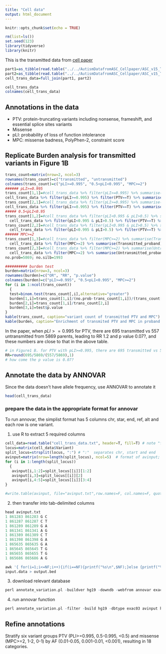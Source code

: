 ```yaml
---
title: "Cell data"
output: html_document
---
```


```r
knitr::opts_chunk$set(echo = TRUE)

```

```r
rm(list=ls())
set.seed(123)
library(tidyverse)
library(knitr)
```

This is the transmitted data from [cell paper](https://www.sciencedirect.com/science/article/abs/pii/S0092867419313984)

```r
part1=as_tibble(read.table("../../AutismDatafromASC_Cellpaper/ASC_v15_TDT_GQPL25.hAB30.results.2018-04-01.part1.tsv.gz",sep = '\t', header = TRUE, fill = TRUE))
part2=as_tibble(read.table("../../AutismDatafromASC_Cellpaper/ASC_v15_TDT_GQPL25.hAB30.results.2018-04-01.part2.tsv.gz",sep = '\t', header = TRUE, fill = TRUE))
cell_trans_data=full_join(part1, part2)
```

```r
cell_trans_data
colnames(cell_trans_data)
```

## Annotations in the data

* PTV: protein-truncating variants including nonsense, frameshift, and essential splice sites variants
* Missense 
* pLI: probability of loss of function intolerance 
* MPC: missense badness, PolyPhen-2, constraint score 

## Replicate Burden analysis for transmitted variants in Figure 1B 

```r
trans_count=matrix(nrow=2, ncol=3)
rownames(trans_count)=c("transmitted", "untransmitted")
colnames(trans_count)=c("pLI>=0.995", "0.5<pLI<0.995", "MPC>=2")
###### pLI>=0.995
trans_count[1,1]=#cell_trans_data %>% filter(pLI>=0.995) %>% summarise(Transmitted_sibling) %>% sum(na.rm=T)+
cell_trans_data %>% filter(pLI>=0.995) %>% filter(PTV==T) %>% summarise(Transmitted_proband)%>%sum(na.rm=T) ### sum silbing and proband
trans_count[2,1]=#cell_trans_data %>% filter(pLI>=0.995) %>% summarise(Untransmitted_sibling) %>% sum(na.rm=T)+
cell_trans_data %>% filter(pLI>=0.995) %>% filter(PTV==T) %>% summarise(Untransmitted_proband)%>%sum(na.rm=T)
##### 0.5<pLI<0.95
trans_count[1,2]=#cell_trans_data %>% filter(pLI<0.995 & pLI>0.5) %>% summarise(Transmitted_sibling) %>% sum(na.rm=T)+
  cell_trans_data %>% filter(pLI<0.995 & pLI>0.5) %>% filter(PTV==T) %>% summarise(Transmitted_proband)%>%sum(na.rm=T)
trans_count[2,2]=#cell_trans_data %>% filter(pLI<0.995 & pLI>0.5) %>% summarise(Untransmitted_sibling) %>% sum(na.rm=T)+
  cell_trans_data %>% filter(pLI<0.995 & pLI>0.5) %>% filter(PTV==T) %>% summarise(Untransmitted_proband)%>%sum(na.rm=T)
###### MPC>=2
trans_count[1,3]=#cell_trans_data %>% filter(MPC>=2) %>% summarise(Transmitted_sibling) %>% sum(na.rm=T)+
  cell_trans_data %>% filter(MPC>=2) %>% summarise(Transmitted_proband)%>%sum(na.rm=T)
trans_count[2,3]=#cell_trans_data %>% filter(MPC>=2) %>% summarise(Untransmitted_sibling) %>% sum(na.rm=T)+
  cell_trans_data %>% filter(MPC>=2) %>% summarise(Untransmitted_proband)%>%sum(na.rm=T)
no.prob=5869; no.silb=1993

########## burden test
burden=matrix(nrow=3, ncol=3)
rownames(burden)=c("OR", "RR", "p.value")
colnames(burden)=c("pLI>=0.995", "0.5<pLI<0.995", "MPC>=2")
for (i in 1:ncol(trans_count))
  { 
  test=binom.test(trans_count[,i],alternative="greater")
  burden[1,i]=trans_count[1,i]/(no.prob-trans_count[1,i])/(trans_count[2,i]/(no.prob-trans_count[2,i]))
  burden[2,i]=trans_count[1,i]/trans_count[2,i]
  burden[3,i]=test$p.value
}
kable(trans_count, caption="variant count of transmitted PTV and MPC")
kable(burden, caption="Enrichment of transmited PTV and MPC in proband using binomial exact test")
```

In the paper, when $pLI>=0.995$ for PTV, there are 695 transmitted vs 557 untransmitted from 5869 parents, leading to RR 1.2 and p value 0.07?, and  these numbers are close to that in the above table. 

```r
# in Figure1 B. for PTV with pLI>=0.995, there are 695 transmitted vs 557 untransmitted in 5869 parents, thus 
RR=round(695/5869/(557/5869),1)
# how come the p value is 0.07? 
```

## Annotate the data by ANNOVAR

Since the data doesn't have allele frequency, use ANNOVAR to annotate it 

```r
head(cell_trans_data)
```

### prepare the data in the appropriate format  for annovar 

To run annovar, the simplist format has 5 columns chr, star, end, ref, alt and each row is one variant. 

1.  use R to extract 5 required columns 

```r

cell_data=read.table("cell_trans_data.txt", header=T, fill=T) # note "fill" some lines with less than 38 elements
locus=matrix(cell_data$Variant)
split_locus=strsplit(locus, ":") # ":"  separates chr, start and end 
avinput=matrix(nrow=length(split_locus), ncol=5)  # format of avinput; chr, start, end, ref, alt
for (i in 1:length(split_locus))
  { 
   avinput[i,1:2]=split_locus[[i]][1:2]
   avinput[i,3]=split_locus[[i]][2]
   avinput[i,4:5]=split_locus[[i]][3:4]
}

#write.table(avinput, file="avinput.txt",row.names=F, col.names=F, quote=F)

```

2.  then transfer into tab-delimited columns

```r
head avinput.txt
1 861283 861283 G C
1 861287 861287 C T
1 861289 861289 G A
1 861341 861341 A G
1 861389 861389 C T
1 861398 861398 G A
1 865635 865635 G A
1 865645 865645 T G
1 865655 865655 T G
1 865686 865686 A G
```


```r
awk '{ for(i=1;i<=NF;i++){if(i==NF){printf("%s\n",$NF);}else {printf("%s\t",$i)}}}'
input.data > output.bed
```

3.  download relevant database 

```r
perl annotate_variation.pl -buildver hg19 -downdb -webfrom annovar exac03 humandb/
```


4.  run annovar function 

```r
perl annotate_variation.pl -filter -build hg19 -dbtype exac03 avinput humandb/
```


## Refine annotations 

Stratify six variant groups PTV (PLI>=0.995, 0.5-0.995, <0.5) and missense (MPC>=2, 1-2, 0-1) by AF (0.01-0.05, 0.001-0.01, <0.001), resulting in 18 categories. 


